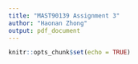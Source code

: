 ```yaml
---
title: "MAST90139 Assignment 3"
author: "Haonan Zhong"
output: pdf_document
---
```


```r
knitr::opts_chunk$set(echo = TRUE)
```
